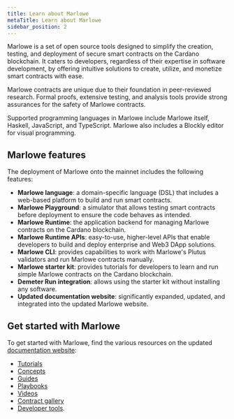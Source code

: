```yaml
---
title: Learn about Marlowe
metaTitle: Learn about Marlowe
sidebar_position: 2
---
```


Marlowe is a set of open source tools designed to simplify the creation,
testing, and deployment of secure smart contracts on the Cardano blockchain. It
caters to developers, regardless of their expertise in software development, by
offering intuitive solutions to create, utilize, and monetize smart contracts
with ease.

Marlowe contracts are unique due to their foundation in peer-reviewed research.
Formal proofs, extensive testing, and analysis tools provide strong assurances
for the safety of Marlowe contracts.

Supported programming languages in Marlowe include Marlowe itself, Haskell,
JavaScript, and TypeScript. Marlowe also includes a Blockly editor for visual
programming.

## Marlowe features

The deployment of Marlowe onto the mainnet includes the following features:

- **Marlowe language**: a domain-specific language (DSL) that includes a
  web-based platform to build and run smart contracts.
- **Marlowe Playground**: a simulator that allows testing smart contracts before
  deployment to ensure the code behaves as intended.
- **Marlowe Runtime**: the application backend for managing Marlowe contracts on
  the Cardano blockchain.
- **Marlowe Runtime APIs**: easy-to-use, higher-level APIs that enable
  developers to build and deploy enterprise and Web3 DApp solutions.
- **Marlowe CLI**: provides capabilities to work with Marlowe's Plutus
  validators and run Marlowe contracts manually.
- **Marlowe starter kit**: provides tutorials for developers to learn and run
  simple Marlowe contracts on the Cardano blockchain.
- **Demeter Run integration**: allows using the starter kit without installing
  any software.
- **Updated documentation website**: significantly expanded, updated, and
  integrated into the updated Marlowe website.

## Get started with Marlowe

To get started with Marlowe, find the various resources on the updated
[documentation website](https://docs.marlowe.iohk.io/docs/introduction):

- [Tutorials](https://docs.marlowe.iohk.io/tutorials)
- [Concepts](https://docs.marlowe.iohk.io/tutorials/concepts/overview)
- [Guides](https://docs.marlowe.iohk.io/tutorials/guides/overview)
- [Playbooks](https://docs.marlowe.iohk.io/tutorials/playbooks/overview)
- [Videos](https://docs.marlowe.iohk.io/tutorials/videos)
- [Contract gallery](https://docs.marlowe.iohk.io/docs/examples/examples-contract-gallery)
- [Developer tools](https://docs.marlowe.iohk.io/docs/developer-tools/overview).
